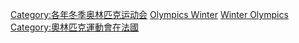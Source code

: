 <!--Please don't classify by broadcaster as it is shown by many broadcasters around the world. Which channel it happens to be broadcast on is not one of its defining characteristics. Classifying under all of them would be category clutter, and categorizing it under an American channel only is U.S. centric.-->
{{Cat main|1992年冬季奧林匹克運動會}}
{{Commons cat|1992 Winter Olympics}}
{{CatPair|1988年冬季奧林匹克運動會|1994年冬季奧林匹克運動會}}

[[Category:各年冬季奥林匹克运动会|Category:各年冬季奥林匹克运动会]]
[[Category:1992年綜合運動會|Olympics Winter]]
[[Category:1992年法國體育|Winter Olympics]]
[[Category:奧林匹克運動會在法國|Category:奧林匹克運動會在法國]]